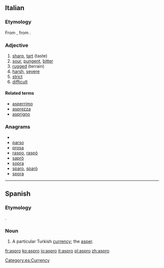==Italian==

===Etymology===
From {{etyl|grc|it}} {{term|ἄσπρον|tr=aspron|lang=grc}}, from {{etyl|la|it}} {{term|asper|lang=la}}.

===Adjective===
{{it-adj|aspr}}

# [[sharp]], [[tart]] (taste)
# [[sour]], [[pungent]], [[bitter]]
# [[rugged]] (terrain)
# [[harsh]], [[severe]]
# [[strict]]
# [[difficult]]

====Related terms====
*[[asperrimo]]
*[[asprezza]]
*[[asprigno]]

===Anagrams===
* {{alphagram|aoprs}}
* [[parso#Italian|parso]]
* [[prosa#Italian|prosa]]
* [[raspo#Italian|raspo]], [[raspò#Italian|raspò]]
* [[saprò#Italian|saprò]]
* [[sopra#Italian|sopra]]
* [[sparo#Italian|sparo]], [[sparò#Italian|sparò]]
* [[spora#Italian|spora]]

----

==Spanish==

===Etymology===
{{etyl|grc|es}} {{term|ἄσπρον|sc=Grek|lang=el}}.

===Noun===
{{es-noun-m}}

# A particular Turkish [[currency]]; the [[asper]].

[[Category:es:Currency]]

[[fr:aspro]]
[[ko:aspro]]
[[io:aspro]]
[[it:aspro]]
[[pl:aspro]]
[[zh:aspro]]